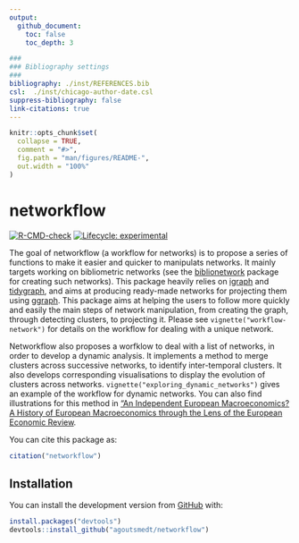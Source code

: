 ```yaml
---
output: 
  github_document:
    toc: false
    toc_depth: 3

###
### Bibliography settings
###
bibliography: ./inst/REFERENCES.bib
csl:  ./inst/chicago-author-date.csl
suppress-bibliography: false
link-citations: true
---
```


<!-- README.md is generated from README.Rmd. Please edit that file -->

```r
knitr::opts_chunk$set(
  collapse = TRUE,
  comment = "#>",
  fig.path = "man/figures/README-",
  out.width = "100%"
)
```

# networkflow

<!-- badges: start -->
[![R-CMD-check](https://github.com/agoutsmedt/networkflow/actions/workflows/R-CMD-check.yaml/badge.svg)](https://github.com/agoutsmedt/networkflow/actions/workflows/R-CMD-check.yaml)
[![Lifecycle: experimental](https://img.shields.io/badge/lifecycle-experimental-orange.svg)](https://lifecycle.r-lib.org/articles/stages.html#experimental)
<!-- badges: end -->

The goal of networkflow (a workflow for networks) is to propose a series of functions to make 
it easier and quicker to manipulats networks. It mainly targets working on bibliometric networks 
(see the [biblionetwork](https://github.com/agoutsmedt/biblionetwork) package for creating such networks). 
This package heavily relies on [igraph](https://igraph.org/r/) and [tidygraph](https://tidygraph.data-imaginist.com/index.html), 
and aims at producing ready-made networks for projecting them using [ggraph](https://ggraph.data-imaginist.com/). 
This package aims at helping the users to follow more quickly and easily the main steps of network manipulation, 
from creating the graph, through detecting clusters, to projecting it. Please see 
`vignette("workflow-network")` for details on the workflow for dealing with a unique
network.

Networkflow also proposes a worfklow to deal with a list of networks, in order to develop a 
dynamic analysis. It implements a method to merge clusters across successive networks,
to identify inter-temporal clusters. It also develops corresponding visualisations to 
display the evolution of clusters across networks. `vignette("exploring_dynamic_networks")`
gives an example of the workflow for dynamic networks. You can also find illustrations for this
method in ["An Independent European Macroeconomics? A History of European Macroeconomics
through the Lens of the European Economic Review](https://aurelien-goutsmedt.com/publication/eer-history/).



You can cite this package as:

```r
citation("networkflow")
```


## Installation

You can install the development version from [GitHub](https://github.com/) with:

``` r
install.packages("devtools")
devtools::install_github("agoutsmedt/networkflow")
```

